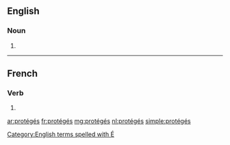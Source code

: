 ==English==

===Noun===
{{head|en|plural}}

# {{plural of|protégé|lang=en}}

[[Category:English terms spelled with É]]

----

==French==

===Verb===
{{head|fr|past participle form}}

# {{masculine plural past participle of|protéger|lang=fr}}

[[ar:protégés]]
[[fr:protégés]]
[[mg:protégés]]
[[nl:protégés]]
[[simple:protégés]]
